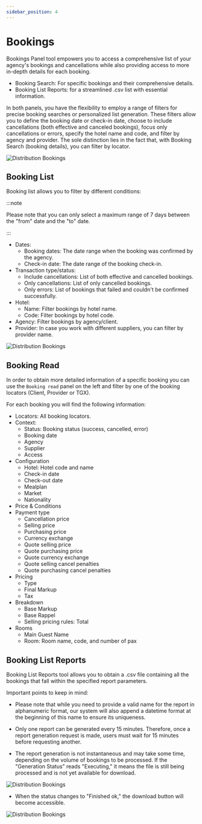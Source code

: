 ```yaml
---
sidebar_position: 4
---
```


# Bookings

Bookings Panel tool empowers you to access a comprehensive list of your agency's bookings and cancellations while also providing access to more in-depth details for each booking.

* Booking Search: For specific bookings and their comprehensive details.
* Booking List Reports: for a streamlined .csv list with essential information.

In both panels, you have the flexibility to employ a range of filters for precise booking searches or personalized list generation. These filters allow you to define the booking date or check-in date, choose to include cancellations (both effective and canceled bookings), focus only cancellations or errors, specify the hotel name and code, and filter by agency and provider. The sole distinction lies in the fact that, with Booking Search (booking details), you can filter by locator.

![Distribution Bookings](https://storage.travelgate.com/docs/distribution_booking-panel2.jpg)

## Booking List

Booking list allows you to filter by different conditions:

:::note

Please note that you can only select a maximum range of 7 days between the "from" date and the "to" date.

:::


* Dates:
    * Booking dates: The date range when the booking was confirmed by the agency.
    * Check-in date: The date range of the booking check-in. 
* Transaction type/status:
    * Include cancellations: List of both effective and cancelled bookings. 
    * Only cancellations: List of only cancelled bookings.
    * Only errors: List of bookings that failed and couldn't be confirmed successfully.
* Hotel:
    * Name: Filter bookings by hotel name.
    * Code: Filter bookings by hotel code.
* Agency: Filter bookings by agency/client.
* Provider: In case you work with different suppliers, you can filter by provider name.

![Distribution Bookings](https://storage.travelgate.com/docs/distribution_booking-panel3.jpg)

## Booking Read

In order to obtain more detailed information of a specific booking you can use the `Booking read` panel on the left and filter by one of the booking locators (Client, Provider or TGX).

For each booking you will find the following information:

* Locators: All booking locators.
* Context: 
    * Status: Booking status (success, cancelled, error)
    * Booking date
    * Agency 
    * Supplier
    * Access
* Configuration
    * Hotel: Hotel code and name
    * Check-in date
    * Check-out date
    * Mealplan
    * Market
    * Nationality
* Price & Conditions
* Payment type
    * Cancellation price
    * Selling price
    * Purchasing price
    * Currency exchange
    * Quote selling price
    * Quote purchasing price
    * Quote currency exchange
    * Quote selling cancel penalties
    * Quote purchasing cancel penalties
* Pricing
    * Type
    * Final Markup
    * Tax
* Breakdown
    * Base Markup
    * Base Rappel
    * Selling pricing rules: Total
* Rooms
    * Main Guest Name
    * Room: Room name, code, and number of pax
  
## Booking List Reports

Booking List Reports tool allows you to obtain a .csv file containing all the bookings that fall within the specified report parameters.

Important points to keep in mind:

* Please note that while you need to provide a valid name for the report in alphanumeric format, our system will also append a datetime format at the beginning of this name to ensure its uniqueness.

* Only one report can be generated every 15 minutes. Therefore, once a report generation request is made, users must wait for 15 minutes before requesting another.

* The report generation is not instantaneous and may take some time, depending on the volume of bookings to be processed. If the "Generation Status" reads "Executing," it means the file is still being processed and is not yet available for download.

![Distribution Bookings](https://storage.travelgate.com/docs/distribution_booking-panel4.jpg)

* When the status changes to "Finished ok," the download button will become accessible.

![Distribution Bookings](https://storage.travelgate.com/docs/distribution_booking-panel5.jpg)
